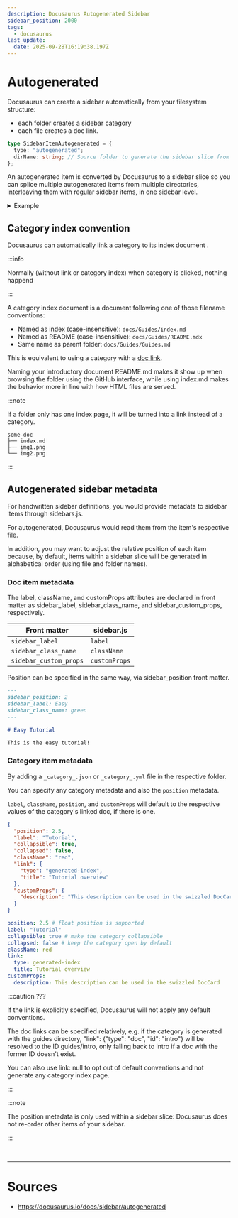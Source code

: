 ```yaml
---
description: Docusaurus Autogenerated Sidebar
sidebar_position: 2000
tags:
  - docusaurus
last_update:
  date: 2025-09-28T16:19:38.197Z
---
```


# Autogenerated

Docusaurus can create a sidebar automatically from your filesystem structure:

- each folder creates a sidebar category
- each file creates a doc link.

```typescript title= showLineNumbers
type SidebarItemAutogenerated = {
  type: "autogenerated";
  dirName: string; // Source folder to generate the sidebar slice from (relative to docs)
};
```

An <Color color='var(--secondary-font-color)'> autogenerated item is converted </Color> by Docusaurus to a <Color color='var(--secondary-font-color)'> sidebar slice </Color>
so you can splice multiple autogenerated items from multiple directories, interleaving them with regular sidebar items, in one sidebar level.

<details>

<summary> Example </summary>

Consider this file structure:

```title= showLineNumbers
docs
├── api
│   ├── product1-api
│   │   └── api.md
│   └── product2-api
│       ├── basic-api.md
│       └── pro-api.md
├── intro.md
└── tutorials
    ├── advanced
    │   ├── advanced1.md
    │   ├── advanced2.md
    │   └── read-more
    │       ├── resource1.md
    │       └── resource2.md
    ├── easy
    │   ├── easy1.md
    │   └── easy2.md
    ├── tutorial-end.md
    ├── tutorial-intro.md
    └── tutorial-medium.md
```

sidebar definition:

```javascript title=sidebars.js showLineNumbers
module.exports = {
  mySidebar: [
    "intro",
    {
      type: "category",
      label: "Tutorials",
      items: [
        "tutorial-intro",
        // highlight-start
        {
          type: "autogenerated",
          dirName: "tutorials/easy", // Generate sidebar slice from docs/tutorials/easy
        },
        // highlight-end

        "tutorial-medium",

        // highlight-start
        {
          type: "autogenerated",
          dirName: "tutorials/advanced", // Generate sidebar slice from docs/tutorials/hard
        },
        // highlight-end
        "tutorial-end",
      ],
    },
    // highlight-start
    {
      type: "autogenerated",
      dirName: "api", // Generate sidebar slice from docs/api
    },
    // highlight-end
    {
      type: "category",
      label: "Community",
      items: ["team", "chat"],
    },
  ],
};
```

It would be resolved as:

```javascript title= showLineNumbers
module.exports = {
  mySidebar: [
    "intro",
    {
      type: "category",
      label: "Tutorials",
      items: [
        "tutorial-intro",
        // highlight-start
        // Two files in docs/tutorials/easy
        "easy1",
        "easy2",
        // highlight-end
        "tutorial-medium",
        // highlight-start
        // Two files and a folder in docs/tutorials/hard
        "advanced1",
        "advanced2",
        {
          type: "category",
          label: "read-more",
          items: ["resource1", "resource2"],
        },
        // highlight-end
        "tutorial-end",
      ],
    },
    // highlight-start
    // Two folders in docs/api
    {
      type: "category",
      label: "product1-api",
      items: ["api"],
    },
    {
      type: "category",
      label: "product2-api",
      items: ["basic-api", "pro-api"],
    },
    // highlight-end
    {
      type: "category",
      label: "Community",
      items: ["team", "chat"],
    },
  ],
};
```

Note how the autogenerate <Color color='var(--secondary-font-color)'> source directories themselves <Color color='var(--primary-font-color)'> don't </Color> become categories </Color>: only the items they contain do.
This is what we mean by "sidebar slice".

</details>

## Category index convention

Docusaurus can automatically link a <Color color='var(--secondary-font-color)'> category </Color> to its <Color color='var(--secondary-font-color)'> index document </Color>.

:::info

Normally (without link or category index) when category is clicked, nothing happend

:::

A category index document is a document following one of those filename conventions:

- Named as index (case-insensitive): `docs/Guides/index.md`
- Named as README (case-insensitive): `docs/Guides/README.mdx`
- Same name as parent folder: `docs/Guides/Guides.md`

This is equivalent to using a category with a [doc link](items#doc-link).

<Color color="var(--not-require-but-good-to-know-font-color)">
  Naming your introductory document README.md makes it show up when browsing the
  folder using the GitHub interface, while using index.md makes the behavior
  more in line with how HTML files are served.
</Color>

:::note

If a folder only has one index page, it will be turned into a link instead of a category.

```title= showLineNumbers
some-doc
├── index.md
├── img1.png
└── img2.png
```

:::

## Autogenerated sidebar metadata

For handwritten sidebar definitions, you would provide metadata to sidebar items through sidebars.js.

For autogenerated, Docusaurus would read them from the item's respective file.

In addition, you may want to adjust the relative position of each item because,
by default, items within a sidebar slice will be <Color color='var(--secondary-font-color)'> generated in alphabetical order </Color> (using file and folder names).

### Doc item metadata

The label, className, and customProps attributes are declared in front matter as sidebar_label, sidebar_class_name, and sidebar_custom_props, respectively.

| Front matter           | sidebar.js    |
| ---------------------- | ------------- |
| `sidebar_label`        | `label`       |
| `sidebar_class_name`   | `className`   |
| `sidebar_custom_props` | `customProps` |

Position can be specified in the same way, via sidebar_position front matter.

```markdown title=foo.md showLineNumbers
---
sidebar_position: 2
sidebar_label: Easy
sidebar_class_name: green
---

# Easy Tutorial

This is the easy tutorial!
```

### Category item metadata

By adding a `_category_.json` or `_category_.yml` file in the respective folder.

You can specify any category metadata and also the `position` metadata.

`label`, `className`, `position`, and `customProps` will default to the respective values of the category's linked doc, if there is one.

<Tabs>
<TabItem value="json" label="JSON">

```json title=docs/foo/_category_.json showLineNumbers
{
  "position": 2.5,
  "label": "Tutorial",
  "collapsible": true,
  "collapsed": false,
  "className": "red",
  "link": {
    "type": "generated-index",
    "title": "Tutorial overview"
  },
  "customProps": {
    "description": "This description can be used in the swizzled DocCard"
  }
}
```

</TabItem>
<TabItem value="yaml" label="YAML">

```yaml title=docs/foo/_category_.yml showLineNumbers
position: 2.5 # float position is supported
label: "Tutorial"
collapsible: true # make the category collapsible
collapsed: false # keep the category open by default
className: red
link:
  type: generated-index
  title: Tutorial overview
customProps:
  description: This description can be used in the swizzled DocCard
```

</TabItem>
</Tabs>

:::caution ???

If the link is explicitly specified, Docusaurus will not apply any default conventions.

The doc links can be specified relatively, e.g. if the category is generated with the guides directory, "link": {"type": "doc", "id": "intro"} will be resolved to the ID guides/intro, only falling back to intro if a doc with the former ID doesn't exist.

You can also use link: null to opt out of default conventions and not generate any category index page.

:::

:::note

The position metadata is only used within a sidebar slice: Docusaurus does not re-order other items of your sidebar.

:::

<br />

---

# Sources

- https://docusaurus.io/docs/sidebar/autogenerated
